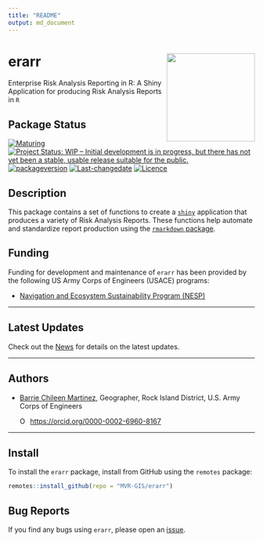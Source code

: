 ```yaml
---
title: "README"
output: md_document
---
```


<!-- README.md is generated from README.Rmd. Please edit that file -->

<!-- rmarkdown::render(input="README.Rmd", output_file = "README.md", output_format = "md_document") -->

# erarr  <img src="www/erarr.png" align="right" width="180"/>

Enterprise Risk Analysis Reporting in R: A Shiny Application for producing Risk Analysis Reports in `R`

## Package Status

[![Maturing](https://img.shields.io/badge/lifecycle-maturing-blue.svg)](https://www.tidyverse.org/lifecycle) [![Project Status: WIP -- Initial development is in progress, but there has not yet been a stable, usable release suitable for the public.](https://www.repostatus.org/badges/latest/wip.svg)](https://www.repostatus.org/#wip) [![packageversion](https://img.shields.io/badge/Package%20version-0.0.1-orange.svg?style=flat-square)](commits/master) [![Last-changedate](https://img.shields.io/badge/last%20change-%60r%20gsub('-',%20'--',%20Sys.Date())%60-yellowgreen.svg)](/commits/master) [![Licence](https://img.shields.io/badge/licence-CC0-blue.svg)](http://choosealicense.com/licenses/cc0-1.0/)

## Description

This package contains a set of functions to create a [`shiny`](https://shiny.posit.co/) application that produces a variety of Risk Analysis Reports. These functions help automate and standardize report production using the [`rmarkdown` package](https://rmarkdown.rstudio.com/lesson-1.html).

## Funding

Funding for development and maintenance of `erarr` has been provided by the following US Army Corps of Engineers (USACE) programs:

-   [Navigation and Ecosystem Sustainability Program (NESP)](https://www.mvr.usace.army.mil/Rock-Island-District/Programs/NESP/)

------------------------------------------------------------------------

## Latest Updates

Check out the [News](news/index.html) for details on the latest updates.

------------------------------------------------------------------------

## Authors

-   [Barrie Chileen Martinez](mailto:barrie.v.chileenmartinez@usace.army.mil), Geographer, Rock Island District, U.S. Army Corps of Engineers

    ::: {itemscope="" itemtype="https://schema.org/Person"}
    <a itemprop="sameAs" content="https://orcid.org/0000-0002-6960-8167" href="https://0000-0002-6960-8167" target="orcid.widget" rel="me noopener noreferrer" style="vertical-align:top;"> <img src="https://orcid.org/sites/default/files/images/orcid_16x16.png" alt="ORCID iD icon" style="width:1em;margin-right:.5em;"/>https://orcid.org/0000-0002-6960-8167</a>
    :::

------------------------------------------------------------------------

## Install

To install the `erarr` package, install from GitHub using the `remotes` package:

```r
remotes::install_github(repo = "MVR-GIS/erarr")
```

## Bug Reports

If you find any bugs using `erarr`, please open an [issue](https://github.com/MVR-GIS/erarr/issues).
